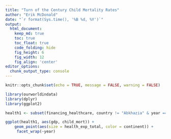 ```yaml
---
title: "Turn of the Century Child Mortality Rates"
author: "Erik McDonald"
date: "`r format(Sys.time(), '%B %d, %Y')`"
output:
  html_document:  
    keep_md: true
    toc: true
    toc_float: true
    code_folding: hide
    fig_height: 6
    fig_width: 12
    fig_align: 'center'
editor_options: 
  chunk_output_type: console
---
```


```r
knitr::opts_chunk$set(echo = TRUE, message = FALSE, warning = FALSE)
```


```r
library(ourworldindata)
library(dplyr)
library(ggplot2)

health1 <- subset(financing_healthcare, country != "Abkhazia" & year == 1995 | year == 2000 | year == 2005 | year == 2010)

ggplot(health1, aes(gdp, child_mort)) +
    geom_point(aes(size = health_exp_total, color = continent)) +
     facet_wrap(~year)
```